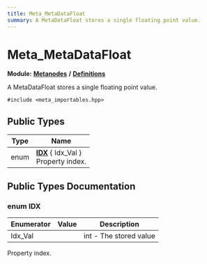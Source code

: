 ```yaml
---
title: Meta_MetaDataFloat
summary: A MetaDataFloat stores a single floating point value. 
---
```


# Meta_MetaDataFloat

**Module:** **[Metanodes](../../modules/metanodes/index.mdx)** **/** **[Definitions](../../modules/metanodes/definitions.mdx)**

A MetaDataFloat stores a single floating point value. 

`#include <meta_importables.hpp>`

## Public Types

| Type           | Name           |
| -------------- | -------------- |
| enum| **[IDX](#enum-idx)** \{ Idx_Val \}<br />Property index.  |

## Public Types Documentation

### enum IDX

| Enumerator | Value | Description |
| ---------- | ----- | ----------- |
| Idx_Val | | int - The stored value   |

Property index. 
